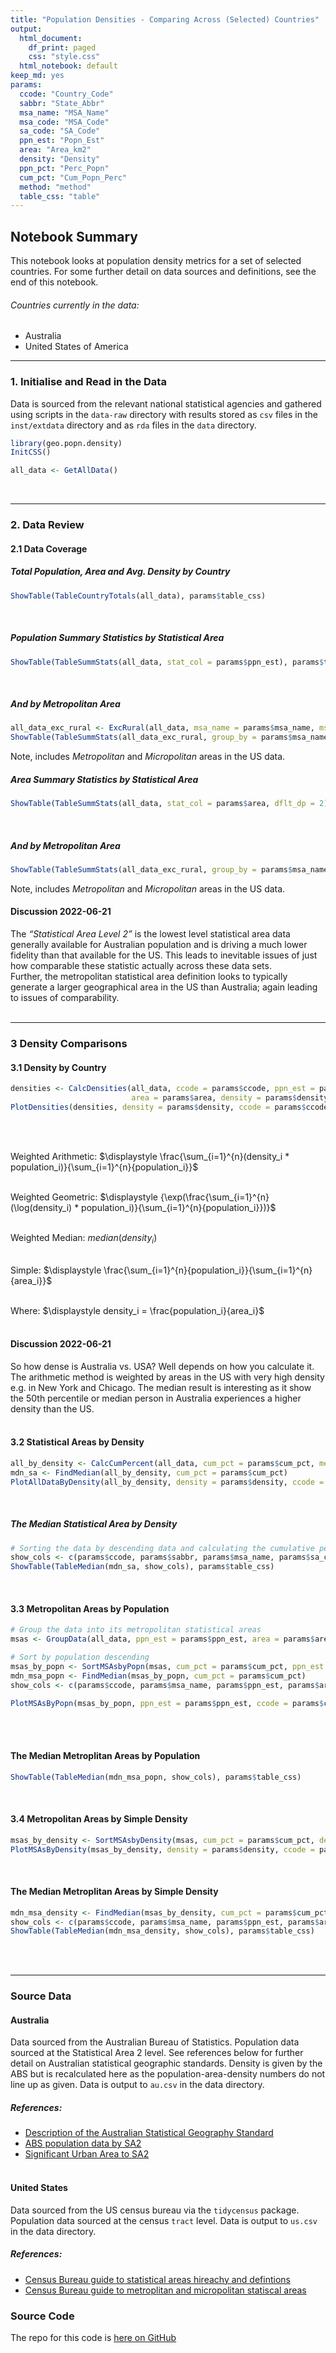 ```yaml
---
title: "Population Densities - Comparing Across (Selected) Countries"
output:
  html_document:
    df_print: paged
    css: "style.css"
  html_notebook: default
keep_md: yes
params:
  ccode: "Country_Code"
  sabbr: "State_Abbr"
  msa_name: "MSA_Name"
  msa_code: "MSA_Code"
  sa_code: "SA_Code"
  ppn_est: "Popn_Est"
  area: "Area_km2"
  density: "Density"
  ppn_pct: "Perc_Popn"
  cum_pct: "Cum_Popn_Perc"
  method: "method"
  table_css: "table"
---
```


## Notebook Summary
This notebook looks at population density metrics for a set of selected countries.
For some further detail on data sources and definitions, see the end of this notebook.
\

###### Countries currently in the data:
- Australia
- United States of America

---

### 1. Initialise and Read in the Data
Data is sourced from the relevant national statistical agencies and gathered
using scripts in the `data-raw` directory with results stored as `csv` files in
the `inst/extdata` directory and as `rda` files in the `data` directory.
\

```r
library(geo.popn.density)
InitCSS()

all_data <- GetAllData()
```
\

---

### 2. Data Review
#### 2.1 Data Coverage
##### Total Population, Area and Avg. Density by Country
```r
ShowTable(TableCountryTotals(all_data), params$table_css)
```
\

##### Population Summary Statistics by Statistical Area
```r
ShowTable(TableSummStats(all_data, stat_col = params$ppn_est), params$table_css)
```
\

##### And by Metropolitan Area
``` r
all_data_exc_rural <- ExcRural(all_data, msa_name = params$msa_name, msa_code = params$msa_code)
ShowTable(TableSummStats(all_data_exc_rural, group_by = params$msa_name, stat_col = params$ppn_est), params$table_css)
```
Note, includes *Metropolitan* and *Micropolitan* areas in the US data.
\

##### Area Summary Statistics by Statistical Area
``` r
ShowTable(TableSummStats(all_data, stat_col = params$area, dflt_dp = 2), params$table_css)
```
\

##### And by Metropolitan Area
``` r
ShowTable(TableSummStats(all_data_exc_rural, group_by = params$msa_name, stat_col = params$area, dflt_dp = 2), params$table_css)
```
Note, includes *Metropolitan* and *Micropolitan* areas in the US data.
\

#### Discussion 2022-06-21
The *"Statistical Area Level 2"* is the lowest level statistical area data
generally available for Australian population and is driving a much lower
fidelity than that available for the US. This leads to inevitable issues
of just how comparable these statistic actually across these data sets.\
Further, the metropolitan statistical area definition looks to typically
generate a larger geographical area in the US than Australia; again leading
to issues of comparability.
\
\

---


### 3 Density Comparisons
#### 3.1 Density by Country
```r
densities <- CalcDensities(all_data, ccode = params$ccode, ppn_est = params$ppn_est,
                           area = params$area, density = params$density, group_by = params$ccode)
PlotDensities(densities, density = params$density, ccode = params$ccode)
```
\
\

Weighted Arithmetic:
$\displaystyle \frac{\sum_{i=1}^{n}(density_i * population_i)}{\sum_{i=1}^{n}{population_i}}$\
\

Weighted Geometric:
$\displaystyle {\exp(\frac{\sum_{i=1}^{n}(\log(density_i) * population_i)}{\sum_{i=1}^{n}{population_i}})}$\
\

Weighted Median:
$\displaystyle {median(density_i)}$\
\

Simple:
$\displaystyle \frac{\sum_{i=1}^{n}{population_i}}{\sum_{i=1}^{n}{area_i}}$\
\

Where: $\displaystyle density_i = \frac{population_i}{area_i}$\
\

#### Discussion 2022-06-21
So how dense is Australia vs. USA? Well depends on how you calculate it. The
arithmetic method is weighted by areas in the US with very high density e.g. in
New York and Chicago. The median result is interesting as it show the 50th 
percentile or median person in Australia experiences a higher density than
the US.
\
\

#### 3.2 Statistical Areas by Density
```r
all_by_density <- CalcCumPercent(all_data, cum_pct = params$cum_pct, metric = params$ppn_est, sort_by = params$density, group_by = params$ccode)
mdn_sa <- FindMedian(all_by_density, cum_pct = params$cum_pct)
PlotAllDataByDensity(all_by_density, density = params$density, ccode = params$ccode, cum_pct = params$cum_pct, mdn_sa = mdn_sa)
```
\

##### The Median Statistical Area by Density
```r
# Sorting the data by descending data and calculating the cumulative percentage population to find the median
show_cols <- c(params$ccode, params$sabbr, params$msa_name, params$sa_code, params$ppn_est, params$area, params$density, params$cum_pct)
ShowTable(TableMedian(mdn_sa, show_cols), params$table_css)
```
\

#### 3.3 Metropolitan Areas by Population
```r
# Group the data into its metropolitan statistical areas
msas <- GroupData(all_data, ppn_est = params$ppn_est, area = params$area, ppn_pct = params$ppn_pct, density = params$density, group_by = c(params$ccode, "MSA_Code", params$msa_name, "Metro_Micro"))

# Sort by population descending
msas_by_popn <- SortMSAsbyPopn(msas, cum_pct = params$cum_pct, ppn_est = params$ppn_est, ppn_pct = params$ppn_pct, msa_name = params$msa_name, group_by = params$ccode)
mdn_msa_popn <- FindMedian(msas_by_popn, cum_pct = params$cum_pct)
show_cols <- c(params$ccode, params$msa_name, params$ppn_est, params$area, params$density, params$cum_pct)

PlotMSAsByPopn(msas_by_popn, ppn_est = params$ppn_est, ccode = params$ccode, cum_pct = params$cum_pct)
```
\
\

#### The Median Metroplitan Areas by Population
```r
ShowTable(TableMedian(mdn_msa_popn, show_cols), params$table_css)
```
\

#### 3.4 Metropolitan Areas by Simple Density
```r
msas_by_density <- SortMSAsbyDensity(msas, cum_pct = params$cum_pct, density = params$density, ppn_pct = params$ppn_pct, group_by = params$ccode)
PlotMSAsByDensity(msas_by_density, density = params$density, ccode = params$ccode, cum_pct = params$cum_pct)
```
\

#### The Median Metroplitan Areas by Simple Density
```r
mdn_msa_density <- FindMedian(msas_by_density, cum_pct = params$cum_pct)
show_cols <- c(params$ccode, params$msa_name, params$ppn_est, params$area, params$density, params$cum_pct)
ShowTable(TableMedian(mdn_msa_density, show_cols), params$table_css)
```
\
\

---

### Source Data
#### Australia
Data sourced from the Australian Bureau of Statistics. Population data sourced
at the Statistical Area 2 level. See references below for further detail on
Australian statistical geographic standards. Density is given by the ABS but
is recalculated here as the population-area-density numbers do not line up as
given. Data is output to `au.csv` in the data directory.
\

##### References:
* [Description of the Australian Statistical Geography Standard](https://www.abs.gov.au/statistics/standards/australian-statistical-geography-standard-asgs-edition-3/jul2021-jun2026#asgs-diagram)
* [ABS population data by SA2](https://www.abs.gov.au/statistics/people/population/regional-population/2020-21#data-download)
* [Significant Urban Area to SA2](https://www.abs.gov.au/AUSSTATS/abs@.nsf/DetailsPage/1270.0.55.004July%202016?OpenDocument)
\
\

#### United States
Data sourced from the US census bureau via the `tidycensus` package.
Population data sourced at the census `tract` level. Data is output to `us.csv` 
in the data directory.
\

##### References:
* [Census Bureau guide to statistical areas hireachy and defintions](https://www.census.gov/programs-surveys/geography/guidance.html)
* [Census Bureau guide to metroplitan and micropolitan statiscal areas](https://www.census.gov/programs-surveys/metro-micro.html)
\

### Source Code
The repo for this code is [here on GitHub](https://github.com/qwertytam/geo.popn.density)
